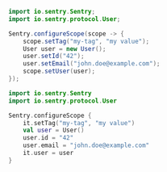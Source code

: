 ```java {tabTitle: Java}
import io.sentry.Sentry;
import io.sentry.protocol.User;

Sentry.configureScope(scope -> {
    scope.setTag("my-tag", "my value");
    User user = new User();
    user.setId("42");
    user.setEmail("john.doe@example.com");
    scope.setUser(user);
});
```

```kotlin {tabTitle: Kotlin}
import io.sentry.Sentry
import io.sentry.protocol.User

Sentry.configureScope {
    it.setTag("my-tag", "my value")
    val user = User()
    user.id = "42"
    user.email = "john.doe@example.com"
    it.user = user
}
```
